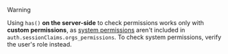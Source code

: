 > [!WARNING]
> Using `has()` **on the server-side** to check permissions works only with **custom permissions**, as [system permissions](/docs/organizations/roles-permissions#system-permissions) aren't included in `auth.sessionClaims.orgs_permissions`. To check system permissions, verify the user's role instead.
